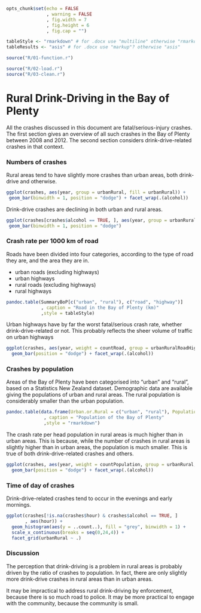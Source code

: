 ```r
opts_chunk$set(echo = FALSE
               , warning = FALSE
               , fig.width = 7
               , fig.height = 6
               , fig.cap = "")

tableStyle <- "rmarkdown" # for .docx use "multiline" otherwise "rmarkdown"
tableResults <- "asis" # for .docx use "markup"? otherwise "asis"
```

```r
source("R/01-function.r")
```

```r
source("R/02-load.r")
source("R/03-clean.r")
```

Rural Drink-Driving in the Bay of Plenty
========================================

All the crashes discussed in this document are fatal/serious-injury crashes.  The first section gives an overview of all such crashes in the Bay of Plenty between 2008 and 2012.  The second section considers drink-drive-related crashes in that context.


### Numbers of crashes

Rural areas tend to have slightly more crashes than urban areas, both drink-drive and otherwise.

```r
ggplot(crashes, aes(year, group = urbanRural, fill = urbanRural)) + 
 geom_bar(binwidth = 1, position = "dodge") + facet_wrap(.(alcohol))
```

Drink-drive crashes are declining in both urban and rural areas.

```r
ggplot(crashes[crashes$alcohol == TRUE, ], aes(year, group = urbanRural, fill = urbanRural)) + 
 geom_bar(binwidth = 1, position = "dodge")
```


### Crash rate per 1000 km of road

Roads have been divided into four categories, according to the type of road they are, and the area they are in.

* urban roads (excluding highways)
* urban highways
* rural roads (excluding highways)
* rural highways

```r
pandoc.table(SummaryBoP[c("urban", "rural"), c("road", "highway")]
             , caption = "Road in the Bay of Plenty (km)"
             ,style = tableStyle)
```

Urban highways have by far the worst fatal/serious crash rate, whether drink-drive-related or not.  This probably reflects the sheer volume of traffic on urban highways

```r
ggplot(crashes, aes(year, weight = countRoad, group = urbanRuralRoadHighway, fill = urbanRuralRoadHighway)) + 
  geom_bar(position = "dodge") + facet_wrap(.(alcohol))
```


### Crashes by population

Areas of the Bay of Plenty have been categorised into "urban" and "rural", based on a Statistics New Zealand dataset.  Demographic data are available giving the populations of urban and rural areas.  The rural population is considerably smaller than the urban population.

```r
pandoc.table(data.frame(Urban.or.Rural = c("urban", "rural"), Population = SummaryBoP[c("urban", "rural"), "population"])
              , caption = "Population of the Bay of Plenty"
              ,style = "rmarkdown")
```


The crash rate per head population in rural areas is much higher than in urban areas.  This is because, while the number of crashes in rural areas is slightly higher than in urban areas, the population is much smaller.  This is true of both drink-drive-related crashes and others.

```r
ggplot(crashes, aes(year, weight = countPopulation, group = urbanRural, fill = urbanRural)) + 
  geom_bar(position = "dodge") + facet_wrap(.(alcohol))
```


### Time of day of crashes

Drink-drive-related crashes tend to occur in the evenings and early mornings.

```r
ggplot(crashes[!is.na(crashes$hour) & crashes$alcohol == TRUE, ]
       , aes(hour)) + 
  geom_histogram(aes(y = ..count..), fill = "grey", binwidth = 1) +
  scale_x_continuous(breaks = seq(0,24,4)) +
  facet_grid(urbanRural ~ .)
```

### Discussion

The perception that drink-driving is a problem in rural areas is probably driven by the ratio of crashes to population.  In fact, there are only slightly more drink-drive crashes in rural areas than in urban areas.

It may be impractical to address rural drink-driving by enforcement, because there is so much road to police.  It may be more practical to engage with the community, because the community is small.